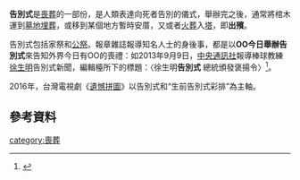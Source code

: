 '''告別式'''是[[喪葬|喪葬]]的一部份，是人類表達向死者告別的儀式，舉辦完之後，通常將棺木運到[[墓地|墓地]][[埋葬|埋葬]]，或移到某個地方暫時安厝，又或者[[火葬|火葬]]入[[納骨塔|塔]]，即'''出殯'''。

告別式包括家祭和[[公祭|公祭]]。報章雜誌報導知名人士的身後事，都是以'''OO今日舉辦告別式'''來告知外界今日有OO的喪禮：如2013年9月9日，[[中央通訊社|中央通訊社]]報導棒球教練[[徐生明|徐生明]]告別式新聞，編輯檯所下的標題：〈徐生明'''告別式''' 總統頒發褒揚令〉<ref>{{Cite web |url=http://www.chinatimes.com/realtimenews/20130909004183-260403 |title=徐生明告別式 總統頒發褒揚令 |accessdate=2014-09-27 |archive-date=2020-07-24 |archive-url=https://web.archive.org/web/20200724050433/https://www.chinatimes.com/realtimenews/20130909004183-260403 |dead-url=no }}</ref>。

2016年，台灣電視劇《[[遺憾拼圖|遺憾拼圖]]》以告別式和“生前告別式彩排”為主軸。

==參考資料==
<references/>

[[category:喪葬|category:喪葬]]